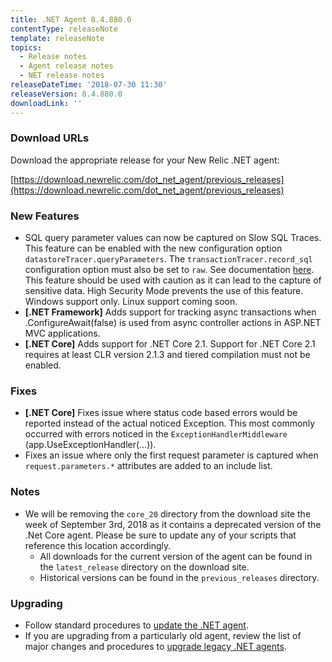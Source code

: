 ```yaml
---
title: .NET Agent 8.4.880.0
contentType: releaseNote
template: releaseNote
topics:
  - Release notes
  - Agent release notes
  - NET release notes
releaseDateTime: '2018-07-30 11:30'
releaseVersion: 8.4.880.0
downloadLink: ''
---
```


### Download URLs

Download the appropriate release for your New Relic .NET agent:

[https://download.newrelic.com/dot_net_agent/previous_releases](https://download.newrelic.com/dot_net_agent/previous_releases)

### New Features

* SQL query parameter values can now be captured on Slow SQL Traces. This feature can be enabled with the new configuration option `datastoreTracer.queryParameters`. The `transactionTracer.record_sql` configuration option must also be set to `raw`. See documentation [here](https://docs.newrelic.com/docs/agents/net-agent/configuration/net-agent-configuration#datastore-tracer-query-parameters). This feature should be used with caution as it can lead to the capture of sensitive data. High Security Mode prevents the use of this feature. Windows support only. Linux support coming soon.
* **\[.NET Framework]** Adds support for tracking async transactions when .ConfigureAwait(false) is used from async controller actions in ASP.NET MVC applications.
* **\[.NET Core]** Adds support for .NET Core 2.1. Support for .NET Core 2.1 requires at least CLR version 2.1.3 and tiered compilation must not be enabled.

### Fixes

* **\[.NET Core]** Fixes issue where status code based errors would be reported instead of the actual noticed Exception. This most commonly occurred with errors noticed in the `ExceptionHandlerMiddleware` (app.UseExceptionHandler(...)).
* Fixes an issue where only the first request parameter is captured when `request.parameters.*` attributes are added to an include list.

### Notes

* We will be removing the `core_20` directory from the download site the week of September 3rd, 2018 as it contains a deprecated version of the .Net Core agent. Please be sure to update any of your scripts that reference this location accordingly.
  * All downloads for the current version of the agent can be found in the `latest_release` directory on the download site.
  * Historical versions can be found in the `previous_releases` directory.

### Upgrading

* Follow standard procedures to [update the .NET agent](/docs/agents/net-agent/installation-configuration/update-net-agent).
* If you are upgrading from a particularly old agent, review the list of major changes and procedures to [upgrade legacy .NET agents](/docs/agents/net-agent/troubleshooting/upgrade-legacy-net-agents).
